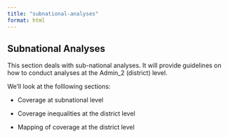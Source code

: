 ```yaml
---
title: "subnational-analyses"
format: html
---
```


## Subnational Analyses

This section deals with sub-national analyses. It will provide guidelines on how to conduct analyses at the Admin_2 (district) level.

We'll look at the folllowing sections:

-   Coverage at subnational level

-   Coverage inequalities at the district level

-   Mapping of coverage at the district level

